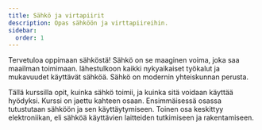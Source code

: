 ```yaml
---
title: Sähkö ja virtapiirit
description: Opas sähköön ja virttapiireihin.
sidebar:
  order: 1
---
```


Tervetuloa oppimaan sähköstä! Sähkö on se maaginen voima, joka saa maailman toimimaan. lähestulkoon kaikki nykyaikaiset työkalut
ja mukavuudet käyttävät sähköä. Sähkö on modernin yhteiskunnan perusta.

Tällä kurssilla opit, kuinka sähkö toimii, ja kuinka sitä voidaan käyttää hyödyksi. Kurssi on jaettu kahteen osaan. Ensimmäisessä
osassa tutustutaan sähköön ja sen käyttäytymiseen. Toinen osa keskittyy elektroniikan, eli sähköä käyttävien  laitteiden
tutkimiseen ja rakentamiseen.
